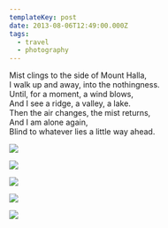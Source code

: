 ```yaml
---
templateKey: post
date: 2013-08-06T12:49:00.000Z
tags:
  - travel
  - photography
---
```

Mist clings to the side of Mount Halla,<br/>
I walk up and away, into the nothingness.<br/>
Until, for a moment, a wind blows,<br/>
And I see a ridge, a valley, a lake.<br/>
Then the air changes, the mist returns,<br/>
And I am alone again,<br/>
Blind to whatever lies a little way ahead.

![](../../static/assets/20130806-IMG_9373.jpg)

![](../../static/assets/20130806-IMG_9383.jpg)

![](../../static/assets/20130806-IMG_9390.jpg)

![](../../static/assets/20130806-IMG_9413.jpg)

![](../../static/assets/20130806-IMG_9430.jpg)

